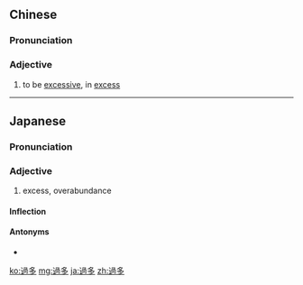 {{also|过多}}
==Chinese==
{{zh-forms|s=过多}}

===Pronunciation===
{{zh-pron
|m=guòduō
|c=gwo3 do1
|h=pfs=ko-tô
|mn=kòe-to/kè-to
|cat=a
}}

===Adjective===
{{zh-adj}}

# to be [[excessive]], in [[excess]]

----

==Japanese==
{{ja-kanjitab|か|た|yomi=on}}

===Pronunciation===
{{ja-pron|かた|y=o}}

===Adjective===
{{ja-adj|infl=na|かた}}

# excess, overabundance

====Inflection====
{{ja-na|かた}}

====Antonyms====
* {{ja-r|過少|かしょう}}

[[ko:過多]]
[[mg:過多]]
[[ja:過多]]
[[zh:過多]]